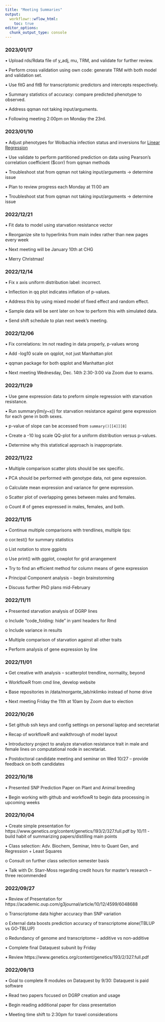 ```yaml
---
title: "Meeting Summaries"
output:
  workflowr::wflow_html:
    toc: true
editor_options:
  chunk_output_type: console
---
```


### 2023/01/17

•	Upload rds/Rdata file of y_adj, mu, TRM, and validate for further review.

•	Perform cross validation using own code: generate TRM with both model and validation set.

•	Use fitG and fitB for transcriptomic predictors and intercepts respectively.

•	Summary statistics of accuracy: compare predicted phenotype to observed.

•	Address qqman not taking input/arguments.

•	Following meeting 2:00pm on Monday the 23rd.


### 2023/01/10

•	Adjust phenotypes for Wolbachia infection status and inversions for [Linear Regression](linreg.html)

•	Use validate to perform partitioned prediction on data using Pearson's correlation coefficient ($corr) from qqman methods

•	Troubleshoot stat from qqman not taking input/arguments -> determine issue

•	Plan to review progress each Monday at 11:00 am

•	Troubleshoot stat from qqman not taking input/arguments -> determine issue


### 2022/12/21

•	Fit data to model using starvation resistance vector

•	Reorganize site to hyperlinks from main index rather than new pages every week

•	Next meeting will be January 10th at CHG

•	Merry Christmas!


### 2022/12/14

•	Fix x axis uniform distribution label: incorrect.

•	Inflection in qq plot indicates inflation of p-values.

•	Address this by using mixed model of fixed effect and random effect.

•	Sample data will be sent later on how to perform this with simulated data.

•	Send shift schedule to plan next week’s meeting.


### 2022/12/06

•	Fix correlations: lm not reading in data properly, p-values wrong

•	Add -log10 scale on qqplot, not just Manhattan plot

•	qqman package for both qqplot and Manhattan plot

•	Next meeting Wednesday, Dec. 14th 2:30-3:00 via Zoom due to exams.


### 2022/11/29

•	Use gene expression data to preform simple regression with starvation resistance.

•	Run summary(lm(y~x)) for starvation resistance against gene expression for each gene in both sexes.

•	p-value of slope can be accessed from `summary()[[4]][8]`

•	Create a -10 log scale QQ-plot for a uniform distribution versus p-values.

•	Determine why this statistical approach is inappropriate.


### 2022/11/22

•	Multiple comparison scatter plots should be sex specific.

•	PCA should be performed with genotype data, not gene expression.

  o Calculate mean expression and variance for gene expression.
  
  o	Scatter plot of overlapping genes between males and females.
  
  o	Count # of genes expressed in males, females, and both.  
  
  
### 2022/11/15

•	Continue multiple comparisons with trendlines, multiple tips:

  o	cor.test() for summary statistics
  
  o	List notation to store ggplots
  
  o	Use print() with ggplot, cowplot for grid arrangement
  
•	Try to find an efficient method for column means of gene expression

•	Principal Component analysis – begin brainstorming

•	Discuss further PhD plans mid-February  

  
### 2022/11/11

•	Presented starvation analysis of DGRP lines

  o	Include “code_folding: hide” in yaml headers for Rmd
  
  o	Include variance in results
  
•	Multiple comparison of starvation against all other traits

•	Perform analysis of gene expression by line


### 2022/11/01

•	Get creative with analysis – scatterplot trendline, normality, beyond

•	WorkflowR from cmd line, develop website

•	Base repositories in /data/morgante_lab/nklimko instead of home drive

•	Next meeting Friday the 11th at 10am by Zoom due to election


### 2022/10/26

•	Set github ssh keys and config settings on personal laptop and secretariat

•	Recap of workflowR and walkthrough of model layout 

•	Introductory project to analyze starvation resistance trait in male and female lines on computational node in secretariat. 

•	Postdoctoral candidate meeting and seminar on Wed 10/27 – provide feedback on both candidates


### 2022/10/18

•	Presented SNP Prediction Paper on Plant and Animal breeding

•	Begin working with github and workflowR to begin data processing in upcoming weeks


### 2022/10/04

•	Create simple presentation for https://www.genetics.org/content/genetics/193/2/327.full.pdf by 10/11 - build habit of summarizing papers/distilling main points

•	Class selection: Adv. Biochem, Seminar, Intro to Quant Gen, and Regression + Least Squares

  o	Consult on further class selection semester basis
  
•	Talk with Dr. Starr-Moss regarding credit hours for master’s research – three recommended
  

### 2022/09/27

•	Review of Presentation for https://academic.oup.com/g3journal/article/10/12/4599/6048688

  o	Transcriptome data higher accuracy than SNP variation
  
  o	External data boosts prediction accuracy of transcriptome alone(TBLUP vs GO-TBLUP)
  
  o	Redundancy of genome and transcriptome – additive vs non-additive
  
•	Complete final Dataquest subunit by Friday

•	Review https://www.genetics.org/content/genetics/193/2/327.full.pdf
  

### 2022/09/13

•	Goal to complete R modules on Dataquest by 9/30: Dataquest is paid software

•	Read two papers focused on DGRP creation and usage

•	Begin reading additional paper for class presentation

•	Meeting time shift to 2:30pm for travel considerations



